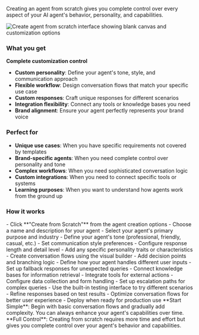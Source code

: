 
Creating an agent from scratch gives you complete control over every aspect of your AI agent's behavior, personality, and capabilities.

<Frame>
<img src="/images/dashboard/create-agent-scratch.png" alt="Create agent from scratch interface showing blank canvas and customization options" />
</Frame>

### What you get

**Complete customization control**
- **Custom personality**: Define your agent's tone, style, and communication approach
- **Flexible workflow**: Design conversation flows that match your specific use case
- **Custom responses**: Craft unique responses for different scenarios
- **Integration flexibility**: Connect any tools or knowledge bases you need
- **Brand alignment**: Ensure your agent perfectly represents your brand voice

### Perfect for

- **Unique use cases**: When you have specific requirements not covered by templates
- **Brand-specific agents**: When you need complete control over personality and tone
- **Complex workflows**: When you need sophisticated conversation logic
- **Custom integrations**: When you need to connect specific tools or systems
- **Learning purposes**: When you want to understand how agents work from the ground up

### How it works

<Steps>
<Step title="Start with a blank canvas">
  - Click **"Create from Scratch"** from the agent creation options
  - Choose a name and description for your agent
  - Select your agent's primary purpose and industry
</Step>

<Step title="Design the personality">
  - Define your agent's tone (professional, friendly, casual, etc.)
  - Set communication style preferences
  - Configure response length and detail level
  - Add any specific personality traits or characteristics
</Step>

<Step title="Build the workflow">
  - Create conversation flows using the visual builder
  - Add decision points and branching logic
  - Define how your agent handles different user inputs
  - Set up fallback responses for unexpected queries
</Step>

<Step title="Add capabilities">
  - Connect knowledge bases for information retrieval
  - Integrate tools for external actions
  - Configure data collection and form handling
  - Set up escalation paths for complex queries
</Step>

<Step title="Test and refine">
  - Use the built-in testing interface to try different scenarios
  - Refine responses based on test results
  - Optimize conversation flows for better user experience
  - Deploy when ready for production use
</Step>
</Steps>

<Tip>
**Start Simple**: Begin with basic conversation flows and gradually add complexity. You can always enhance your agent's capabilities over time.
</Tip>

<Note>
**Full Control**: Creating from scratch requires more time and effort but gives you complete control over your agent's behavior and capabilities.
</Note>
